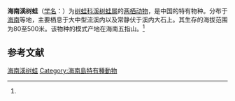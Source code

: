 {{Speciesbox
| name = 海南溪树蛙
| status = 
| status_system = 
| image = 
| genus = Buergeria
| species = oxycephala
| authority = (Boulenger, 1899)<ref name='id5012'>{{cite web| url =http://www.bioinfo.cn/db05/BjdwSpecies.php?action=view&id=5012| title =海南溪树蛙| work =《中国动物物种编目数据库》| publisher =中国科学院微生物研究所| author =中国科学院动物研究所| accessdate =2009-04-11| deadurl =yes| archiveurl =https://web.archive.org/web/20160305104537/http://www.bioinfo.cn/db05/BjdwSpecies.php?action=view&id=5012| archivedate =2016-03-05}}</ref>
}}

'''海南溪树蛙'''（[[学名|学名]]：{{lang|la|''Buergeria oxycephala''}}）为[[树蛙科|树蛙科]][[溪树蛙属|溪树蛙属]]的[[两栖动物|两栖动物]]，是中国的特有物种。分布于[[海南|海南]]等地，主要栖息于大中型流溪内以及常静伏于溪内大石上。其生存的海拔范围为80至500米。该物种的模式产地在海南五指山。<ref name='id5012'/>

== 参考文献 ==
{{reflist}}

{{Wikispecies|Buergeria oxycephala}}
{{Taxonbar|from=Q2699099}}

[[Category:溪树蛙属|海南溪树蛙]]
[[Category:海南島特有種動物|Category:海南島特有種動物]]


{{amphibian-stub}}
